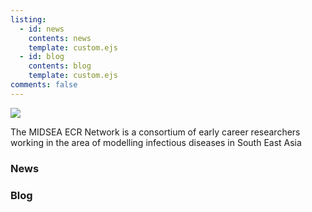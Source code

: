 ```yaml
---
listing:
  - id: news
    contents: news
    template: custom.ejs
  - id: blog
    contents: blog
    template: custom.ejs
comments: false
---
```


```{=html}
<div class='banner-image column-screen'>
  <div class='container px-4 text-center'>
    <img src='logo.svg' style='max-width:60%;' />
    <p class='fw-light'>The MIDSEA ECR Network is a consortium of early career researchers working in the area of modelling infectious diseases in South East Asia</p>
  </div>
  
</div>
```

::: {layout-ncol=2}

::: {.left}

### News

::: {#news}
:::

:::

::: {.right}

### Blog

::: {#blog}
:::

:::

:::



